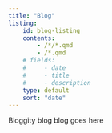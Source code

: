 ```yaml
---
title: "Blog"
listing:
    id: blog-listing
    contents:
        - /*/*.qmd
        - /*.qmd
    # fields:
    #     - date
    #     - title
    #     - description
    type: default
    sort: "date"
---
```


Bloggity blog blog goes here

::: {#blog-listing}
:::